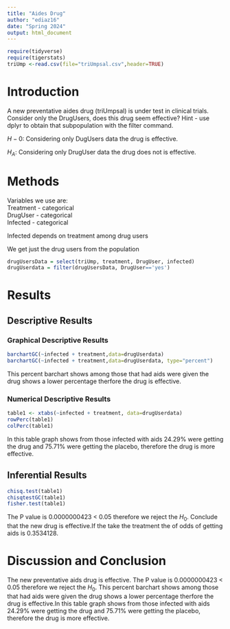 ```yaml
---
title: "Aides Drug"
author: "ediaz16"
date: "Spring 2024"
output: html_document
---
```


```r
require(tidyverse)
require(tigerstats)
triUmp <-read.csv(file="triUmpsal.csv",header=TRUE)
```

# Introduction

<!--In this section you explain what you are trying to show.  Where did the data come from?  What is the research or other question you are trying to answer?.  If you skimp in this section expect to be marked down in your grade. Paint a picture of the project a couple of paragraphs is expected!-->

A new  preventative aides drug (triUmpsal) is under test in clinical trials. Consider only the DrugUsers, does this drug seem effective?  Hint - use dplyr to obtain that subpopulation with the filter command.

$H-0$: Considering only DugUsers data the drug is effective.

$H_A$: Considering only DrugUser data the drug does not is effective.

# Methods

<!--Decide on your methods:  use "variable analysis" or other appropriate descriptors.  Make sure to choose at least one graphical method and at least one numerical method. Discuss what data manipulations may be needed for example subsetting or other binning procedures and what sort of graphical displays and inferential tools will be used!-->

Variables we use are:  
Treatment - categorical  
DrugUser - categorical   
Infected - categorical   

Infected depends on treatment among drug users


We get just the drug users from the population

```r
drugUsersData = select(triUmp, treatment, DrugUser, infected)
drugUserdata = filter(drugUsersData, DrugUser=='yes')
```


# Results

<!--Divide this section into two sub-sections:  One for your descriptive  results and one for your inferential results.!-->

## Descriptive Results

### Graphical Descriptive Results

<!--Graphical results here.  Make sure to show your code.  Provide appropriate labels for axes, giving units if possible, and provide a good title for the graph, too.  Use the graphical results to describe the patterns if any that exist in the data as focused toward the research question. Bottom line is to explain the features of the graph that are relevant to conforming or departing to what is expected by your null hypothesis !-->

```r
barchartGC(~infected + treatment,data=drugUserdata)
barchartGC(~infected + treatment,data=drugUserdata, type="percent")

```

This percent barchart shows among those that had aids were given the drug shows a lower percentage therfore the drug is effective.

### Numerical Descriptive Results

<!--Numerical results go here. Use the numerical results to describe the patterns if any that exist in the data as focused toward the research question!-->

```r
table1 <- xtabs(~infected + treatment, data=drugUserdata)
rowPerc(table1)
colPerc(table1)
```

In this table graph shows from those infected with aids 24.29% were getting the drug and 75.71% were getting the placebo, therefore the drug is more effective.

## Inferential Results

<!--State hypothesis clearly.  Make sure your discussion of the inferential test covers all the aspects that the test output produces, such as test statistic, p-value etc.  Make a decision about the null hypothesis, explain the assumptions on which the selected test/procedure was based, and why the chosen procedure satisfys the assumptions and is appropriate to answer the research question!-->

```r
chisq.test(table1)
chisqtestGC(table1)
fisher.test(table1)
```

The P value is 0.0000000423 < 0.05 therefore we reject the $H_0$. Conclude that the new drug is effective.If the take the treatment the of odds of getting aids is 0.3534128. 

# Discussion and Conclusion

<!--Discussion and conclusion here.  If you found a relationship be sure to consider whether the relationship occurs because one of the variavbles causes the other, or whether they perhasps are related for some other reason.  Watch the chapter 6 videos from the GeorgeTown videos collection.!-->

The new preventative aids drug is effective. The P value is 0.0000000423 < 0.05 therefore we reject the $H_0$. This percent barchart shows among those that had aids were given the drug shows a lower percentage therfore the drug is effective.In this table graph shows from those infected with aids 24.29% were getting the drug and 75.71% were getting the placebo, therefore the drug is more effective.

